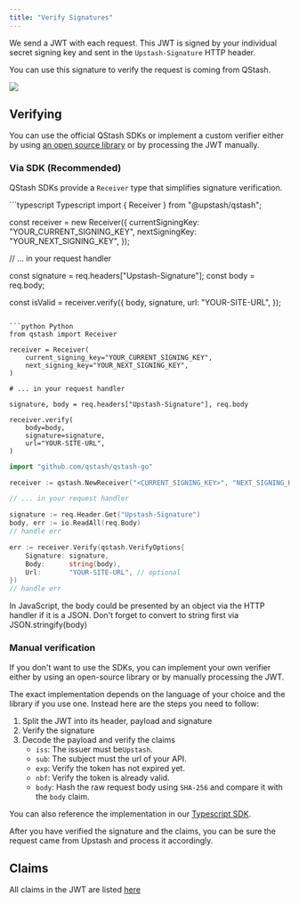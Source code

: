 ```yaml
---
title: "Verify Signatures"
---
```


We send a JWT with each request. This JWT is signed by your individual secret
signing key and sent in the `Upstash-Signature` HTTP header.

You can use this signature to verify the request is coming from QStash.

![](/img/qstash/signing-key-logic.png)

## Verifying

You can use the official QStash SDKs or implement a custom verifier either by using [an open source library](https://jwt.io/libraries) or by processing the JWT manually.

### Via SDK (Recommended)

QStash SDKs provide a `Receiver` type that simplifies signature verification.

<CodeGroup>
```typescript Typescript
import { Receiver } from "@upstash/qstash";

const receiver = new Receiver({
  currentSigningKey: "YOUR_CURRENT_SIGNING_KEY",
  nextSigningKey: "YOUR_NEXT_SIGNING_KEY",
});

// ... in your request handler

const signature = req.headers["Upstash-Signature"];
const body = req.body;

const isValid = receiver.verify({
  body,
  signature,
  url: "YOUR-SITE-URL",
});
```

```python Python
from qstash import Receiver

receiver = Receiver(
    current_signing_key="YOUR_CURRENT_SIGNING_KEY",
    next_signing_key="YOUR_NEXT_SIGNING_KEY",
)

# ... in your request handler

signature, body = req.headers["Upstash-Signature"], req.body

receiver.verify(
    body=body,
    signature=signature,
    url="YOUR-SITE-URL",
)
```

```go Golang
import "github.com/qstash/qstash-go"

receiver := qstash.NewReceiver("<CURRENT_SIGNING_KEY>", "NEXT_SIGNING_KEY")

// ... in your request handler

signature := req.Header.Get("Upstash-Signature")
body, err := io.ReadAll(req.Body)
// handle err

err := receiver.Verify(qstash.VerifyOptions{
    Signature: signature,
    Body:      string(body),
    Url:       "YOUR-SITE-URL", // optional
})
// handle err
```
</CodeGroup>

<Warning>In JavaScript, the body could be presented by an object via the HTTP handler if it is a JSON. Don't forget to convert to string first via JSON.stringify(body)</Warning>


### Manual verification 

If you don't want to use the SDKs, you can implement your own verifier either by using an open-source library or by manually processing the JWT. 

The exact implementation depends on the language of your choice and the library if you use one.
Instead here are the steps you need to follow:

1. Split the JWT into its header, payload and signature
2. Verify the signature
3. Decode the payload and verify the claims
   - `iss`: The issuer must be`Upstash`.
   - `sub`: The subject must the url of your API.
   - `exp`: Verify the token has not expired yet.
   - `nbf`: Verify the token is already valid.
   - `body`: Hash the raw request body using `SHA-256` and compare it with the
     `body` claim.

You can also reference the implementation in our
[Typescript SDK](https://github.com/upstash/sdk-qstash-ts/blob/main/src/receiver.ts#L82).

After you have verified the signature and the claims, you can be sure the
request came from Upstash and process it accordingly.

## Claims

All claims in the JWT are listed [here](/qstash/features/security#claims)